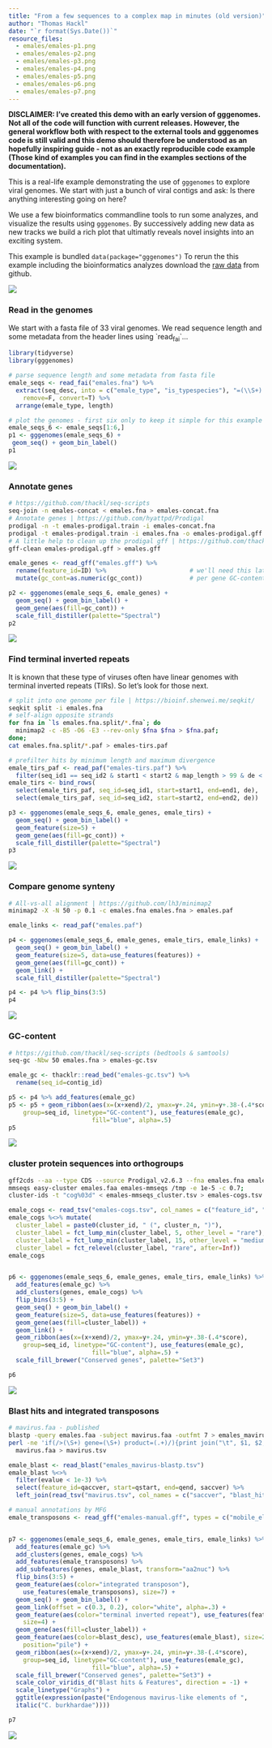 ```yaml
---
title: "From a few sequences to a complex map in minutes (old version)"
author: "Thomas Hackl"
date: "`r format(Sys.Date())`"
resource_files:
  - emales/emales-p1.png
  - emales/emales-p2.png
  - emales/emales-p3.png
  - emales/emales-p4.png
  - emales/emales-p5.png
  - emales/emales-p6.png
  - emales/emales-p7.png
---
```


**DISCLAIMER: I've created this demo with an early  version of gggenomes. Not all of the code will function with current releases. However, the general workflow both with respect to the external tools and gggenomes code is still valid and this demo should therefore be understood as an hopefully inspiring guide - not as an exactly reproducible code example (Those kind of examples you can find in the examples sections of the documentation).**

This is a real-life example demonstrating the use of `gggenomes` to explore
viral genomes. We start with just a bunch of viral contigs and ask: Is there
anything interesting going on here?

We use a few bioinformatics commandline tools to run some analyzes, and
visualize the results using `gggenomes`. By successively adding new data as new
tracks we build a rich plot that ultimatly reveals novel insights into an
exciting system.

This example is bundled `data(package="gggenomes")`
To rerun the this example including the bioinformatics analyzes download the
[raw data](https://github.com/thackl/gggenomes/tree/master/data-raw/emales) from
github.

![](emales/emales-p7.png)

### Read in the genomes

We start with a fasta file of 33 viral genomes. We read sequence length
and some metadata from the header lines using \`read~fai~\`...

``` r
library(tidyverse)
library(gggenomes)

# parse sequence length and some metadata from fasta file
emale_seqs <- read_fai("emales.fna") %>%
  extract(seq_desc, into = c("emale_type", "is_typespecies"), "=(\\S+) \\S+=(\\S+)",
    remove=F, convert=T) %>%
  arrange(emale_type, length)

# plot the genomes - first six only to keep it simple for this example
emale_seqs_6 <- emale_seqs[1:6,]
p1 <- gggenomes(emale_seqs_6) +
 geom_seq() + geom_bin_label()
p1
```

![](emales/emales-p1.png)

### Annotate genes

``` bash
# https://github.com/thackl/seq-scripts
seq-join -n emales-concat < emales.fna > emales-concat.fna                       
# Annotate genes | https://github.com/hyattpd/Prodigal
prodigal -n -t emales-prodigal.train -i emales-concat.fna                                 
prodigal -t emales-prodigal.train -i emales.fna -o emales-prodigal.gff -f gff
# A little help to clean up the prodigal gff | https://github.com/thackl/seq-scripts
gff-clean emales-prodigal.gff > emales.gff
```

``` r
emale_genes <- read_gff("emales.gff") %>%
  rename(feature_id=ID) %>%                       # we'll need this later
  mutate(gc_cont=as.numeric(gc_cont))             # per gene GC-content

p2 <- gggenomes(emale_seqs_6, emale_genes) +
  geom_seq() + geom_bin_label() +
  geom_gene(aes(fill=gc_cont)) +
  scale_fill_distiller(palette="Spectral")
p2
```

![](emales/emales-p2.png)

### Find terminal inverted repeats

It is known that these type of viruses often have linear genomes with
terminal inverted repeats (TIRs). So let's look for those next.

``` bash
# split into one genome per file | https://bioinf.shenwei.me/seqkit/
seqkit split -i emales.fna  
# self-align opposite strands                        
for fna in `ls emales.fna.split/*.fna`; do
  minimap2 -c -B5 -O6 -E3 --rev-only $fna $fna > $fna.paf;
done;
cat emales.fna.split/*.paf > emales-tirs.paf
```

``` r
# prefilter hits by minimum length and maximum divergence
emale_tirs_paf <- read_paf("emales-tirs.paf") %>%
  filter(seq_id1 == seq_id2 & start1 < start2 & map_length > 99 & de < 0.1)
emale_tirs <- bind_rows(
  select(emale_tirs_paf, seq_id=seq_id1, start=start1, end=end1, de),
  select(emale_tirs_paf, seq_id=seq_id2, start=start2, end=end2, de))

p3 <- gggenomes(emale_seqs_6, emale_genes, emale_tirs) +
  geom_seq() + geom_bin_label() +
  geom_feature(size=5) +
  geom_gene(aes(fill=gc_cont)) +
  scale_fill_distiller(palette="Spectral")
p3
```

![](emales/emales-p3.png)

### Compare genome synteny

``` bash
# All-vs-all alignment | https://github.com/lh3/minimap2
minimap2 -X -N 50 -p 0.1 -c emales.fna emales.fna > emales.paf
```

``` r
emale_links <- read_paf("emales.paf")

p4 <- gggenomes(emale_seqs_6, emale_genes, emale_tirs, emale_links) +
  geom_seq() + geom_bin_label() +
  geom_feature(size=5, data=use_features(features)) +
  geom_gene(aes(fill=gc_cont)) +
  geom_link() +
  scale_fill_distiller(palette="Spectral")

p4 <- p4 %>% flip_bins(3:5)
p4
```

![](emales/emales-p4.png)

### GC-content

``` bash
# https://github.com/thackl/seq-scripts (bedtools & samtools)
seq-gc -Nbw 50 emales.fna > emales-gc.tsv
```

``` r
emale_gc <- thacklr::read_bed("emales-gc.tsv") %>%
  rename(seq_id=contig_id)

p5 <- p4 %>% add_features(emale_gc)
p5 <- p5 + geom_ribbon(aes(x=(x+xend)/2, ymax=y+.24, ymin=y+.38-(.4*score),
    group=seq_id, linetype="GC-content"), use_features(emale_gc),
                       fill="blue", alpha=.5)
p5
```

![](emales/emales-p5.png)

### cluster protein sequences into orthogroups

``` bash
gff2cds --aa --type CDS --source Prodigal_v2.6.3 --fna emales.fna emales.gff > emales.faa
mmseqs easy-cluster emales.faa emales-mmseqs /tmp -e 1e-5 -c 0.7;
cluster-ids -t "cog%03d" < emales-mmseqs_cluster.tsv > emales-cogs.tsv
```

``` r
emale_cogs <- read_tsv("emales-cogs.tsv", col_names = c("feature_id", "cluster_id", "cluster_n"))
emale_cogs %<>% mutate(
  cluster_label = paste0(cluster_id, " (", cluster_n, ")"),
  cluster_label = fct_lump_min(cluster_label, 5, other_level = "rare"),
  cluster_label = fct_lump_min(cluster_label, 15, other_level = "medium"),
  cluster_label = fct_relevel(cluster_label, "rare", after=Inf))
emale_cogs


p6 <- gggenomes(emale_seqs_6, emale_genes, emale_tirs, emale_links) %>%
  add_features(emale_gc) %>%
  add_clusters(genes, emale_cogs) %>%
  flip_bins(3:5) +
  geom_seq() + geom_bin_label() +
  geom_feature(size=5, data=use_features(features)) +
  geom_gene(aes(fill=cluster_label)) +
  geom_link() +
  geom_ribbon(aes(x=(x+xend)/2, ymax=y+.24, ymin=y+.38-(.4*score),
    group=seq_id, linetype="GC-content"), use_features(emale_gc),
                       fill="blue", alpha=.5) +
  scale_fill_brewer("Conserved genes", palette="Set3")

p6
```

![](emales/emales-p6.png)

### Blast hits and integrated transposons

``` bash
# mavirus.faa - published
blastp -query emales.faa -subject mavirus.faa -outfmt 7 > emales_mavirus-blastp.tsv
perl -ne 'if(/>(\S+) gene=(\S+) product=(.+)/){print join("\t", $1, $2, $3), "\n"}' \
  mavirus.faa > mavirus.tsv
```

``` r
emale_blast <- read_blast("emales_mavirus-blastp.tsv")
emale_blast %<>%
  filter(evalue < 1e-3) %>%
  select(feature_id=qaccver, start=qstart, end=qend, saccver) %>%
  left_join(read_tsv("mavirus.tsv", col_names = c("saccver", "blast_hit", "blast_desc")))

# manual annotations by MFG
emale_transposons <- read_gff("emales-manual.gff", types = c("mobile_element"))


p7 <- gggenomes(emale_seqs_6, emale_genes, emale_tirs, emale_links) %>%
  add_features(emale_gc) %>%
  add_clusters(genes, emale_cogs) %>%
  add_features(emale_transposons) %>%
  add_subfeatures(genes, emale_blast, transform="aa2nuc") %>%
  flip_bins(3:5) +
  geom_feature(aes(color="integrated transposon"),
    use_features(emale_transposons), size=7) +
  geom_seq() + geom_bin_label() +
  geom_link(offset = c(0.3, 0.2), color="white", alpha=.3) +
  geom_feature(aes(color="terminal inverted repeat"), use_features(features),
    size=4) +
  geom_gene(aes(fill=cluster_label)) +
  geom_feature(aes(color=blast_desc), use_features(emale_blast), size=2,
    position="pile") + 
  geom_ribbon(aes(x=(x+xend)/2, ymax=y+.24, ymin=y+.38-(.4*score),
    group=seq_id, linetype="GC-content"), use_features(emale_gc),
                       fill="blue", alpha=.5) +
  scale_fill_brewer("Conserved genes", palette="Set3") +
  scale_color_viridis_d("Blast hits & Features", direction = -1) +
  scale_linetype("Graphs") +
  ggtitle(expression(paste("Endogenous mavirus-like elements of ",
  italic("C. burkhardae"))))

p7
```

![](emales/emales-p7.png)

